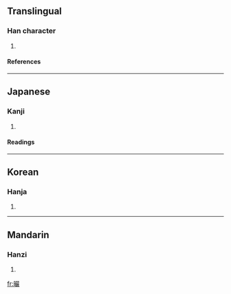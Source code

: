 ==Translingual==
===Han character===
{{Han char|rn=72|rad=日|as=20|sn=24|four=6604<sub>8</sub>|canj=日口口大 (ARRK)}}
# {{defn|Han|sort=日20}}
====References====
{{Han ref|kx=0501.490|dkj=14272|dj=0872.250|hdz=21542.150|uh=66EE|ud=26350|bh=F8AB|bd=63659}}

----
==Japanese==
===Kanji===
{{ja-kanji|grade=|rs=日20}}
# {{defn|Japanese}} 
====Readings====
{{ja-readings|on=[[がん]] (gan), [[ごん]] (gon), [[げん]] (gen)|kun=}}

----
==Korean==
===Hanja===
{{ko-hanja|hangeul=엄|eumhun=|rv=eom|mr=ŏm|y=em}}
# {{defn|Korean}}

----
==Mandarin==
===Hanzi===
{{cmn-hanzi|pin=[[yǎn]] ([[yan3]])|wg=yen<sup>3</sup>}}
# {{defn|Mandarin}}

[[fr:曮]]